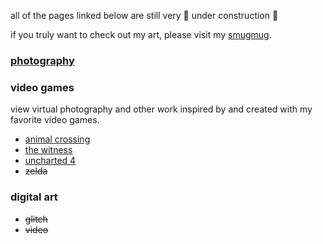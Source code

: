 <section className="content">

all of the pages linked below are still very 🚧 under construction 🚧

if you truly want to check out my art, please visit my [smugmug](https://clairefreehafer.smugmug.com).

### [photography](/photography)

### video games

view virtual photography and other work inspired by and created with my favorite video games.

- [animal crossing](/animal-crossing)
- [the witness](/the-witness)
- [uncharted 4](/uncharted-4)
- ~~zelda~~

### digital art

- ~~glitch~~
- ~~video~~

</section>
